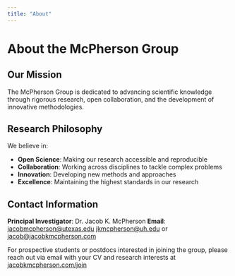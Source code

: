 ```yaml
---
title: "About"
---
```


# About the McPherson Group

## Our Mission

The McPherson Group is dedicated to advancing scientific knowledge through rigorous research, open collaboration, and the development of innovative methodologies.

## Research Philosophy

We believe in:

- **Open Science**: Making our research accessible and reproducible
- **Collaboration**: Working across disciplines to tackle complex problems
- **Innovation**: Developing new methods and approaches
- **Excellence**: Maintaining the highest standards in our research


<!-- This is a silent comment in markdown. It won't appear in output. -->

<!-- ## Lab Environment -->

<!-- Our group fosters a collaborative and inclusive environment where researchers at all levels can thrive and contribute to meaningful scientific discoveries. -->

<!-- ## Location -->

<!-- [University/Institution Name]  -->
<!-- [Department]  -->
<!-- [Address] -->

## Contact Information

**Principal Investigator**: Dr. Jacob K. McPherson
**Email**: [jacobmcpherson@utexas.edu](mailto:jacobmcpherson@utexas.edu) [jkmcpherson@uh.edu](mailto:jkmcpherson@uh.edu) or [jacob@jacobkmcpherson.com](mailto:jacob@jacobkmcpherson.com)

For prospective students or postdocs interested in joining the group, please reach out via email with your CV and research interests at [jacobkmcpherson.com/join](https://www.jacobkmcpherson.com/join)
